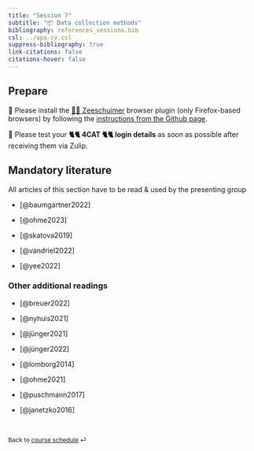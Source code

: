 ```yaml
---
title: "Session 7"
subtitle: "📦 Data collection methods"
bibliography: references_sessions.bib
csl: ../apa-cv.csl 
suppress-bibliography: true
link-citations: false
citations-hover: false
---
```


## Prepare

🔨 Please install the [🏴‍☠️ Zeeschuimer](https://github.com/digitalmethodsinitiative/zeeschuimer) browser plugin (only Firefox-based browsers) by following the [instructions from the Github page](https://github.com/digitalmethodsinitiative/zeeschuimer#installation).

🔨 Please test your **🐈🐈 4CAT 🐈🐈 login details** as soon as possible after receiving them via Zulip.

## Mandatory literature

::: {.callout-important appearance="simple"}
All articles of this section have to be read & used by the presenting group
:::

-   [@baumgartner2022]

-   [@ohme2023]

-   [@skatova2019]

-   [@vandriel2022]

-   [@yee2022]

### Other additional readings

-   [@breuer2022]

-   [@nyhuis2021]

-   [@jünger2021]

-   [@jünger2022]

-   [@lomborg2014]

-   [@ohme2021]

-   [@puschmann2017]

-   [@janetzko2016]

<br>

::: {style="font-size: 0.875em;"}
Back to [course schedule](/index.html "Course schedule") ⏎
:::